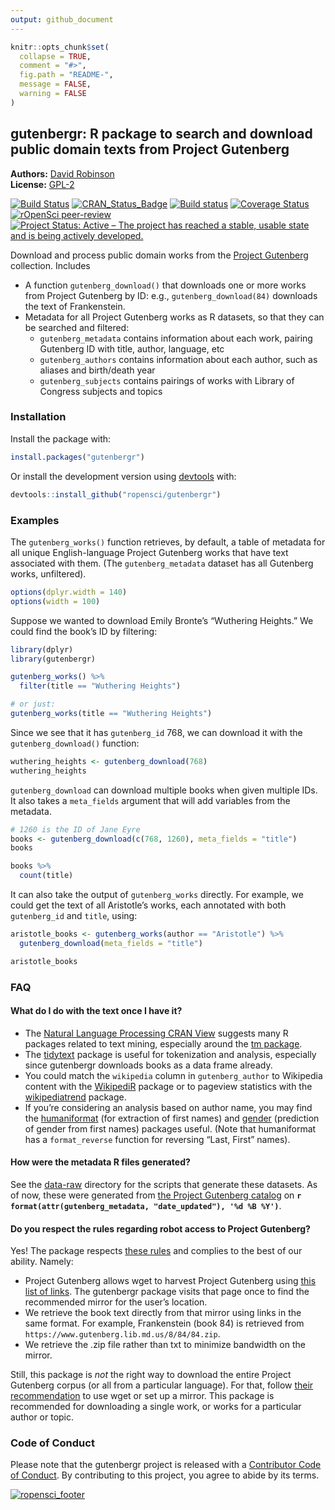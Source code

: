 ```yaml
---
output: github_document
---
```


<!-- README.md is generated from README.Rmd. Please edit that file -->


```r
knitr::opts_chunk$set(
  collapse = TRUE,
  comment = "#>",
  fig.path = "README-",
  message = FALSE,
  warning = FALSE
)
```

gutenbergr: R package to search and download public domain texts from Project Gutenberg
----------------

**Authors:** [David Robinson](http://varianceexplained.org/)<br/>
**License:** [GPL-2](https://opensource.org/licenses/GPL-2.0)

<!-- badges: start -->
[![Build Status](https://travis-ci.org/ropensci/gutenbergr.svg?branch=master)](https://travis-ci.org/ropensci/gutenbergr)
[![CRAN_Status_Badge](https://www.r-pkg.org/badges/version/gutenbergr)]( https://CRAN.R-project.org/package=gutenbergr)
[![Build status](https://ci.appveyor.com/api/projects/status/lqb7hngtj5epsmd1?svg=true)](https://ci.appveyor.com/project/ropensci/gutenbergr-dujv9)
[![Coverage Status](https://img.shields.io/codecov/c/github/ropensci/gutenbergr/master.svg)](https://codecov.io/github/ropensci/gutenbergr?branch=master)
[![rOpenSci peer-review](https://badges.ropensci.org/41_status.svg)](https://github.com/ropensci/software-review/issues/41)
[![Project Status: Active – The project has reached a stable, usable state and is being actively developed.](https://www.repostatus.org/badges/latest/active.svg)](https://www.repostatus.org/#active)
<!-- badges: end -->

Download and process public domain works from the [Project Gutenberg](https://www.gutenberg.org/) collection. Includes

* A function `gutenberg_download()` that downloads one or more works from Project Gutenberg by ID: e.g., `gutenberg_download(84)` downloads the text of Frankenstein.
* Metadata for all Project Gutenberg works as R datasets, so that they can be searched and filtered:
  * `gutenberg_metadata` contains information about each work, pairing Gutenberg ID with title, author, language, etc
  * `gutenberg_authors` contains information about each author, such as aliases and birth/death year
  * `gutenberg_subjects` contains pairings of works with Library of Congress subjects and topics

### Installation

Install the package with:

```r
install.packages("gutenbergr")
```

Or install the development version using [devtools](https://github.com/r-lib/devtools) with:

```r
devtools::install_github("ropensci/gutenbergr")
```

### Examples

The `gutenberg_works()` function retrieves, by default, a table of metadata for all unique English-language Project Gutenberg works that have text associated with them. (The `gutenberg_metadata` dataset has all Gutenberg works, unfiltered).

```r
options(dplyr.width = 140)
options(width = 100)
```

Suppose we wanted to download Emily Bronte's "Wuthering Heights." We could find the book's ID by filtering:

```r
library(dplyr)
library(gutenbergr)

gutenberg_works() %>%
  filter(title == "Wuthering Heights")

# or just:
gutenberg_works(title == "Wuthering Heights")
```

Since we see that it has `gutenberg_id` 768, we can download it with the `gutenberg_download()` function:

```r
wuthering_heights <- gutenberg_download(768)
wuthering_heights
```

`gutenberg_download` can download multiple books when given multiple IDs. It also takes a `meta_fields` argument that will add variables from the metadata.

```r
# 1260 is the ID of Jane Eyre
books <- gutenberg_download(c(768, 1260), meta_fields = "title")
books

books %>%
  count(title)
```

It can also take the output of `gutenberg_works` directly. For example, we could get the text of all Aristotle's works, each annotated with both `gutenberg_id` and `title`, using:

```r
aristotle_books <- gutenberg_works(author == "Aristotle") %>%
  gutenberg_download(meta_fields = "title")

aristotle_books
```

### FAQ

#### What do I do with the text once I have it?

* The [Natural Language Processing CRAN View](https://CRAN.R-project.org/view=NaturalLanguageProcessing) suggests many R packages related to text mining, especially around the [tm package](https://cran.r-project.org/package=tm).
* The [tidytext](https://github.com/juliasilge/tidytext) package is useful for tokenization and analysis, especially since gutenbergr downloads books as a data frame already.
* You could match the `wikipedia` column in `gutenberg_author` to Wikipedia content with the [WikipediR](https://cran.r-project.org/package=WikipediR) package or to pageview statistics with the [wikipediatrend](https://cran.r-project.org/package=wikipediatrend) package.
* If you're considering an analysis based on author name, you may find the [humaniformat](https://cran.r-project.org/package=humaniformat) (for extraction of first names) and [gender](https://cran.r-project.org/package=gender) (prediction of gender from first names) packages useful. (Note that humaniformat has a `format_reverse` function for reversing "Last, First" names).

#### How were the metadata R files generated?

See the [data-raw](https://github.com/ropensci/gutenbergr/tree/master/data-raw) directory for the scripts that generate these datasets. As of now, these were generated from [the Project Gutenberg catalog](https://www.gutenberg.org/ebooks/offline_catalogs.html) on **`r format(attr(gutenberg_metadata, "date_updated"), '%d %B %Y')`**.

#### Do you respect the rules regarding robot access to Project Gutenberg?

Yes! The package respects [these rules](https://www.gutenberg.org/policy/robot_access.html) and complies to the best of our ability. Namely:

* Project Gutenberg allows wget to harvest Project Gutenberg using [this list of links](https://www.gutenberg.org/robot/harvest?filetypes[]=html). The gutenbergr package visits that page once to find the recommended mirror for the user's location.
* We retrieve the book text directly from that mirror using links in the same format. For example, Frankenstein (book 84) is retrieved from `https://www.gutenberg.lib.md.us/8/84/84.zip`.
* We retrieve the .zip file rather than txt to minimize bandwidth on the mirror.

Still, this package is *not* the right way to download the entire Project Gutenberg corpus (or all from a particular language). For that, follow [their recommendation](https://www.gutenberg.org/policy/robot_access.html) to use wget or set up a mirror. This package is recommended for downloading a single work, or works for a particular author or topic.

### Code of Conduct

Please note that the gutenbergr project is released with a [Contributor Code of Conduct](https://contributor-covenant.org/version/2/1/CODE_OF_CONDUCT.html). By contributing to this project, you agree to abide by its terms.

[![ropensci\_footer](https://ropensci.org/public_images/github_footer.png)](https://ropensci.org/)
